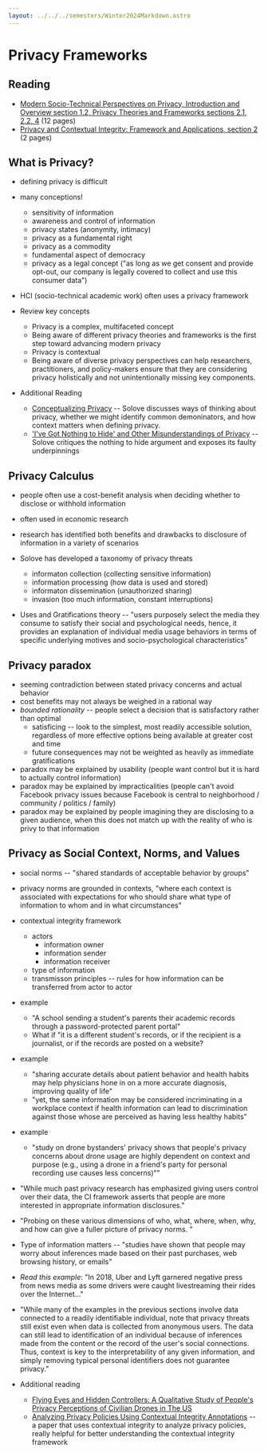 ```yaml
---
layout: ../../../semesters/Winter2024Markdown.astro
---
```


# Privacy Frameworks

## Reading

- [Modern Socio-Technical Perspectives on Privacy, Introduction and Overview section 1.2, Privacy Theories and Frameworks sections 2.1, 2.2, 4](https://link.springer.com/book/10.1007/978-3-030-82786-1)
  (12 pages)
- [Privacy and Contextual Integrity: Framework and Applications, section 2](https://ieeexplore.ieee.org/document/1624011)
  (2 pages)

## What is Privacy?

- defining privacy is difficult
- many conceptions!

  - sensitivity of information
  - awareness and control of information
  - privacy states (anonymity, intimacy)
  - privacy as a fundamental right
  - privacy as a commodity
  - fundamental aspect of democracy
  - privacy as a legal concept ("as long as we get consent and provide opt-out,
    our company is legally covered to collect and use this consumer data")

- HCI (socio-technical academic work) often uses a privacy framework

- Review key concepts

  - Privacy is a complex, multifaceted concept
  - Being aware of different privacy theories and frameworks is the first step
    toward advancing modern privacy
  - Privacy is contextual
  - Being aware of diverse privacy perspectives can help researchers,
    practitioners, and policy-makers ensure that they are considering privacy
    holistically and not unintentionally missing key components.

- Additional Reading

  - [Conceptualizing Privacy](https://papers.ssrn.com/sol3/papers.cfm?abstract_id=313103)
    -- Solove discusses ways of thinking about privacy, whether we might
    identify common demoninators, and how context matters when defining privacy.
  - ['I've Got Nothing to Hide' and Other Misunderstandings of Privacy](https://papers.ssrn.com/sol3/papers.cfm?abstract_id=998565)
    -- Solove critiques the nothing to hide argument and exposes its faulty
    underpinnings

## Privacy Calculus

- people often use a cost-benefit analysis when deciding whether to disclose or
  withhold information
- often used in economic research
- research has identified both benefits and drawbacks to disclosure of
  information in a variety of scenarios
- Solove has developed a taxonomy of privacy threats

  - informaton collection (collecting sensitive information)
  - information processing (how data is used and stored)
  - informaton dissemination (unauthorized sharing)
  - invasion (too much information, constant interruptions)

- Uses and Gratifications theory -- "users purposely select the media they
  consume to satisfy their social and psychological needs, hence, it provides an
  explanation of individual media usage behaviors in terms of specific
  underlying motives and socio-psychological characteristics"

## Privacy paradox

- seeming contradiction between stated privacy concerns and actual behavior
- cost benefits may not always be weighed in a rational way
- _bounded rationality_ -- people select a decision that is satisfactory rather
  than optimal
  - satisficing -- look to the simplest, most readily accessible solution,
    regardless of more effective options being available at greater cost and
    time
  - future consequences may not be weighted as heavily as immediate
    gratifications
- paradox may be explained by usability (people want control but it is hard to
  actually control information)
- paradox may be explained by impracticalities (people can't avoid Facebook
  privacy issues because Facebook is central to neighborhood / community /
  politics / family)
- paradox may be explained by people imagining they are disclosing to a given
  audience, when this does not match up with the reality of who is privy to that
  information

## Privacy as Social Context, Norms, and Values

- social norms -- "shared standards of acceptable behavior by groups"
- privacy norms are grounded in contexts, "where each context is associated with
  expectations for who should share what type of information to whom and in what
  circumstances"

- contextual integrity framework

  - actors
    - information owner
    - information sender
    - information receiver
  - type of information
  - transmisson principles -- rules for how information can be transferred from
    actor to actor

- example

  - "A school sending a student's parents their academic records through a
    password-protected parent portal"
  - What if "it is a different student's records, or if the recipient is a
    journalist, or if the records are posted on a website?

- example

  - "sharing accurate details about patient behavior and health habits may help
    physicians hone in on a more accurate diagnosis, improving quality of life"
  - "yet, the same information may be considered incriminating in a workplace
    context if health information can lead to discrimination against those whose
    are perceived as having less healthy habits"

- example

  - "study on drone bystanders' privacy shows that people's privacy concerns
    about drone usage are highly dependent on context and purpose (e.g., using a
    drone in a friend's party for personal recording use causes less concerns)""

- "While much past privacy research has emphasized giving users control over
  their data, the CI framework asserts that people are more interested in
  appropriate information disclosures."

- "Probing on these various dimensions of who, what, where, when, why, and how
  can give a fuller picture of privacy norms. "

- Type of information matters -- "studies have shown that people may worry about
  inferences made based on their past purchases, web browsing history, or
  emails"

- _Read this example_: "In 2018, Uber and Lyft garnered negative press from news
  media as some drivers were caught livestreaming their rides over the
  Internet..."

- "While many of the examples in the previous sections involve data connected to
  a readily identifiable individual, note that privacy threats still exist even
  when data is collected from anonymous users. The data can still lead to
  identification of an individual because of inferences made from the content or
  the record of the user's social connections. Thus, context is key to the
  interpretability of any given information, and simply removing typical
  personal identifiers does not guarantee privacy."

- Additional reading
  - [Flying Eyes and Hidden Controllers: A Qualitative Study of People's Privacy Perceptions of Civilian Drones in The US](https://petsymposium.org/popets/2016/popets-2016-0022.pdf)
  - [Analyzing Privacy Policies Using Contextual Integrity Annotations](https://arxiv.org/abs/1809.02236)
    -- a paper that uses contextual integrity to analyze privacy policies,
    really helpful for better understanding the contextual integrity framework
